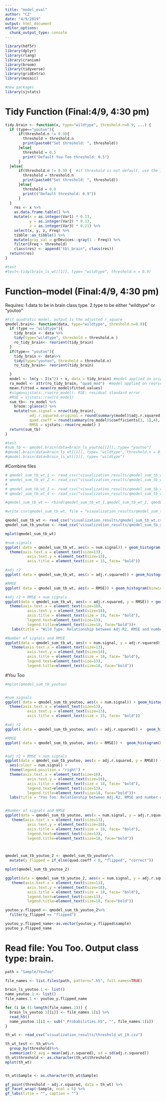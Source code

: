 ```yaml
---
title: "model_eval"
author: "CZ"
date: "4/9/2019"
output: html_document
editor_options: 
  chunk_output_type: console
---
```


```r
library(hdf5r)
library(dplyr)
library(rlang)
library(cranium)
library(broom)
library(tidyverse)
library(gridExtra)
library(mosaic)

#new packages
library(sjstats)
```

# Tidy Function (Final:4/9, 4:30 pm)
```r
tidy.brain <- function(x, type="wildtype", threshold.n=0.9, ...) {
  if (type=="youtoo"){
      if(threshold.n != 0.9){
        threshold = threshold.n   
        print(paste0("Set threshold: ", threshold))
      }else{
        threshold = 0.5
        print("Default You-Too threshold: 0.5")
      }
  }else{
      if(threshold.n != 0.9) {  #if threshold is not default, use the input threshold
        threshold = threshold.n 
        print(paste0("Set threshold: ", threshold))
      }else{
        threshold = 0.9
        print(("Default threshold: 0.9"))
      }
  }
    res <- x %>%
    as.data.frame.table() %>%
    mutate(x = as.integer(Var1) * 0.13,
           y = as.integer(Var2) * 0.13,
           z = as.integer(Var3) * 0.21) %>%
    select(x, y, z, Freq) %>%
    tibble::as_tibble() %>%
    mutate(gray_val = grDevices::gray(1 - Freq)) %>%
    filter(Freq > threshold)
    class(res) <- append("tbl_brain", class(res))
  return(res)
}

#test
#test<-tidy(brain_ls_wt[[1]], type= "wildtype", threshold.n = 0.9)
```


# Function--model (Final:4/9, 4:30 pm)
Requires: 
1.data to be in brain class type.
2.type to be either "wildtype" or "youtoo"
```r
#Fit quadratic model, output is the adjusted r_square
qmodel.brain<- function(data, type="wildtype", threshold.n=0.9){
  if (type == "wildtype"){  
    tidy_brain <- data %>%
    tidy(type="wildtype", threshold = threshold.n )
    ro_tidy_brain<- reorient(tidy_brain)
  }
  if(type== "youtoo"){  
    tidy_brain <- data%>%
    tidy(type="youtoo", threshold = threshold.n)
    ro_tidy_brain<- reorient(tidy_brain)

  }
  model <- lm(y ~ I(x^2) + x, data = tidy_brain) #model applied on original data
  ro_model <- attr(ro_tidy_brain, "quad_mod")  #model applied on reoriented data
  mean.fitted = mean(ro_model$fitted.values)
  #sigma=sjstats::rse(ro_model). RSE: residual standard error
  #RSE = sjstats::rse(ro_model)
  sum_tb<- ro_model %>%
    broom::glance() %>%
    mutate(num.signal = nrow(tidy_brain),
           adj.r.squared.original = round(summary(model)$adj.r.squared, 3),#original r square
           quad.coeff = round(summary(ro_model)$coefficients[3, 1],4),
           RMSE = sjstats::rmse(ro_model) ) 
  return(sum_tb)
}

#test
#sum_tb <- qmodel.brain(data=brain_ls_youtoo[[2]], type= "youtoo")
#qmodel.brain(data=brain_ls_wt[[1]], type= "wildtype", threshold.n = 0.1)
#qmodel.brain(data=brain_ls_wt[[1]], type= "wildtype")

```

#Combine files
```r
# qmodel_sum_tb_wt_1 <- read_csv("visualization_results/qmodel_sum_tb_wt.1.csv")
# qmodel_sum_tb_wt_2 <- read_csv("visualization_results/qmodel_sum_tb_wt.2.csv")
# 
# qmodel_sum_tb_wt_3 <- read_csv("visualization_results/qmodel_sum_tb_wt.3.csv")
# qmodel_sum_tb_wt_4 <- read_csv("visualization_results/qmodel_sum_tb_wt.4.csv")

#qmodel_sum_tb_wt <- rbind(qmodel_sum_tb_wt_1,qmodel_sum_tb_wt_2, qmodel_sum_tb_wt_3,qmodel_sum_tb_wt_4)

#write.csv(qmodel_sum_tb_wt, file = "visualization_results/qmodel_sum_tb_wt .csv", row.names=F)
```

```r
qmodel_sum_tb_wt <- read_csv("visualization_results/qmodel_sum_tb_wt.csv")
qmodel_sum_tb_youtoo <- read_csv("visualization_results/qmodel_sum_tb_youtoo.1.csv")
```

```r
mplot(qmodel_sum_tb_wt)

#num signals
ggplot( data = qmodel_sum_tb_wt, aes(x = num.signal)) + geom_histogram(binwidth = 5100) + labs(title = "Wild Type: number of signals captured")+ 
  theme(axis.text.x = element_text(size=13),
          axis.text.y = element_text(size=13),
          axis.title = element_text(size = 15, face= "bold"))

#adj r2
ggplot( data = qmodel_sum_tb_wt, aes(x = adj.r.squared)) + geom_histogram(binwidth = 0.011) + labs(title = "Adjusted R square for 43 Wild Type Sample")

#RMSE
ggplot( data = qmodel_sum_tb_wt, aes(x = RMSE)) + geom_histogram(binwidth = 0.14) + labs(title = "RMSE for 43 Wild Type Sample") 

#adj r2 + RMSE + num signals
ggplot(data = qmodel_sum_tb_wt, aes(x = adj.r.squared, y = RMSE)) + geom_point()  + aes(colour = num.signal) + theme(legend.position = "right") + 
  theme(axis.text.x = element_text(size=18),
          axis.text.y = element_text(size=18),
          axis.title = element_text(size = 18, face= "bold"),
          legend.text=element_text(size=13),
          legend.title=element_text(size=18, face="bold"))+
   labs(title = "Wild Type: Relationship between Adj.R2, RMSE and number of signals depicted")

#Number of signals and RMSE
ggplot(data = qmodel_sum_tb_wt, aes(x = num.signal, y = adj.r.squared)) + geom_point()  + labs(title = "Wild Type: Relationshop between number of signals and RMSE") +
   theme(axis.text.x = element_text(size=13),
          axis.text.y = element_text(size=18),
          axis.title = element_text(size = 18, face= "bold"),
          legend.text=element_text(size=13),
          legend.title=element_text(size=18, face="bold"))
```

#You Too
```r
#mplot(qmodel_sum_tb_youtoo)


#num signals
ggplot( data = qmodel_sum_tb_youtoo, aes(x = num.signal)) + geom_histogram(binwidth = 59) + labs(title = "You Too: number of signals captured")+ 
  theme(axis.text.x = element_text(size=13),
          axis.text.y = element_text(size=13),
          axis.title = element_text(size = 15, face= "bold"))

#adj r2
ggplot( data = qmodel_sum_tb_youtoo, aes(x = adj.r.squared)) +  geom_histogram(binwidth = 0.028) + labs(title = "Adjusted R square for 35 You Too Sample")

#RMSE
ggplot( data = qmodel_sum_tb_youtoo, aes(x = RMSE)) +  geom_histogram(binwidth = 0.33) + labs(title = "RMSE for 35 You Too Sample") 


#adj r2 + RMSE + num signals
ggplot(data = qmodel_sum_tb_youtoo, aes(x = adj.r.squared, y = RMSE)) +   geom_point()  +
  aes(colour = num.signal) + 
  theme(legend.position = "right") + 
  theme(axis.text.x = element_text(size=18),
          axis.text.y = element_text(size=18),
          axis.title = element_text(size = 18, face= "bold"),
          legend.text=element_text(size=13),
          legend.title=element_text(size=18, face="bold"))+
  labs(title = "You Too: Relationship between Adj.R2, RMSE and number of signals depicted")


#Number of signals and RMSE
ggplot(data = qmodel_sum_tb_youtoo, aes(x = num.signal, y = adj.r.squared)) + geom_point()  + labs(title = "You Too: Relationshop between number of signals and RMSE") +
   theme(axis.text.x = element_text(size=13),
          axis.text.y = element_text(size=18),
          axis.title = element_text(size = 18, face= "bold"),
          legend.text=element_text(size=13),
          legend.title=element_text(size=18, face="bold"))




```


```r
qmodel_sum_tb_youtoo_2 <- qmodel_sum_tb_youtoo%>%
  mutate(y_flipped = if_else(quad.coeff < 0, "flipped", "correct"))

mplot(qmodel_sum_tb_youtoo_2)

ggplot(data = qmodel_sum_tb_youtoo_2, aes(x = num.signal, y = adj.r.squared)) + geom_point()  + aes(colour = y_flipped) + theme(legend.position = "right") + labs(title = "Identify Alignment Error-Flipped Y-Axis")+
   theme(axis.text.x = element_text(size=13),
          axis.text.y = element_text(size=18),
          axis.title = element_text(size = 18, face= "bold"),
          legend.text=element_text(size=13),
          legend.title=element_text(size=18, face="bold"))
```

```r
youtoo_y.flipped <- qmodel_sum_tb_youtoo_2%>%
  filter(y_flipped == "flipped")

youtoo_y.flipped_name<-as.vector(youtoo_y.flipped$sample)
youtoo_y.flipped_name
```




# Read file: You Too. Output class type: brain.
```r
path = "Sample/YouToo"

file_names <- list.files(path, pattern=".h5", full.names=TRUE)

brain_ls_youtoo.1 <- list()  
name_youtoo.1 <- list()  
file_names.1 <- youtoo_y.flipped_name

for (i in (1:length(file_names.1))) {
  brain_ls_youtoo.1[[i]] <- file_names.1[i] %>%
  read_h5()
  name_youtoo.1[i] <- sub("_Probabilities.h5", "", file_names.1[i])
}


```

```r
th_wt <- read_csv("visualization_results/threshold_wt_19.csv")

th_wt_test <- th_wt%>%
  group_by(threshold)%>%
  summarize(r2_avg = mean(adj.r.squared), sd = sd(adj.r.squared))
th_wt$threshold <- as.character(th_wt$threshold)
mplot(th_wt)


th_wt$Sample <- as.character(th_wt$Sample)

gf_point(threshold ~ adj.r.squared, data = th_wt) %>%
gf_facet_wrap(~Sample, ncol = 5) %>% 
gf_labs(title = "", caption = "")
```





